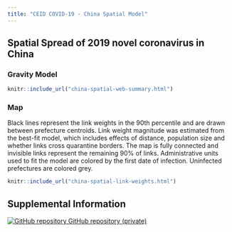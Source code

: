 ```yaml
---
title: "CEID COVID-19 - China Spatial Model"
---
```

<p id="disclaimer"></p>
## Spatial Spread of 2019 novel coronavirus in China {.tabset .tabset-fade}


### Gravity Model


```r
knitr::include_url("china-spatial-web-summary.html")
```
<script>iFrameResize({ log: false }, '#gravity-model')</script>

### Map

<div class="container-frames">
<div class="row">
Black lines represent the link weights in the 90th percentile and are drawn between prefecture centroids. Link weight magnitude was estimated from the best-fit model, which includes effects of distance, population size and whether links cross quarantine borders. The map is fully connected and invisible links represent the remaining 90% of links. Administrative units used to fit the model are colored by the first date of infection. Uninfected prefectures are colored grey.
</div>
</div>

```r
knitr::include_url("china-spatial-link-weights.html")
```
<script>iFrameResize({ log: false }, '#china-spatial-link')</script>

## Supplemental Information

<div class="container-frames">

<!-- Supplemental information: [html]() -->

<!-- Preprint: [download]() -->

<p>
  <a href="https://github.com/CEIDatUGA/CoronavirusSpatial" target="_blank">
    <img src="images/GitHub-Mark-64px.png" id="github-icon" alt="GitHub repository"/>
    GitHub repository (private)
  </a>
</p>

</div>